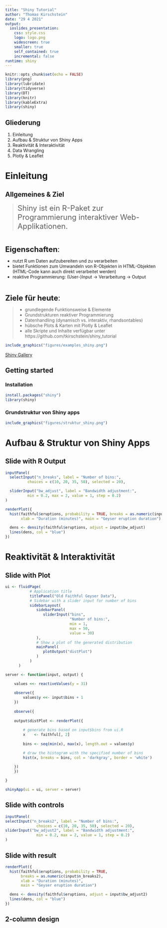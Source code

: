 ```yaml
---
title: "Shiny Tutorial"
author: "Thomas Kirschstein"
date: "29 4 2021"
output: 
  ioslides_presentation:
    css: style.css
    logo: logo.png
    widescreen: true
    smaller: true
    self_contained: true
    incremental: false
runtime: shiny
---
```


```r
knitr::opts_chunk$set(echo = FALSE)
library(png)
library(lubridate)
library(tidyverse)
library(DT)
library(knitr)
library(kableExtra)
library(shiny)
```


## Gliederung 

1. Einleitung
2. Aufbau & Struktur von Shiny Apps
3. Reaktivität & Interaktivität
4. Data Wrangling
5. Plotly & Leaflet

# Einleitung 
## Allgemeines & Ziel

> <font size="5.5">Shiny ist ein R-Paket zur Programmierung interaktiver Web-Applikationen.</font>

<br>

<div class="columns-2">

<font size="5">**Eigenschaften**:</font>

- nutzt R um Daten aufzubereiten und zu verarbeiten
- bietet Funktionen zum Umwandeln von R-Objekten in HTML-Objekten (HTML-Code kann auch direkt verarbeitet werden)
- reaktive Programmierung:  (User-)Input -> Verarbeitung -> Output


<br>

<font size="5">**Ziele für heute**:</font>

> - grundlegende Funktionsweise & Elemente 
> - Grundstrukturen reaktiver Programmierung 
> - Datenhandling (dynamisch vs. interaktiv, rhandsontables) 
> - hübsche Plots & Karten mit Plotly & Leaflet
> - alle Skripte und Inhalte verfügbar unter https://github.com/tkirschstein/shiny_tutorial

```r
include_graphics("figures/examples_shiny.png")
```
[Shiny Gallery](https://shiny.rstudio.com/gallery/)
</div>

## Getting started

### Installation

```r
install.packages("shiny")
library(shiny)
```

### Grundstruktur von Shiny apps

```r
include_graphics("figures/struktur_shiny.png")
```

# Aufbau & Struktur von Shiny Apps 

## Slide with R Output

```r
inputPanel(
  selectInput("n_breaks", label = "Number of bins:",
          choices = c(10, 20, 35, 50), selected = 20),

  sliderInput("bw_adjust", label = "Bandwidth adjustment:",
          min = 0.2, max = 2, value = 1, step = 0.2)
)

renderPlot({
  hist(faithful$eruptions, probability = TRUE, breaks = as.numeric(input$n_breaks),
       xlab = "Duration (minutes)", main = "Geyser eruption duration")

  dens <- density(faithful$eruptions, adjust = input$bw_adjust)
  lines(dens, col = "blue")
})
```

<!-- New chapter -->

# Reaktivität & Interaktivität

## Slide with Plot

```r
ui <- fluidPage(
           # Application title
           titlePanel("Old Faithful Geyser Data"),
           # Sidebar with a slider input for number of bins 
           sidebarLayout(
              sidebarPanel(
                 sliderInput("bins",
                             "Number of bins:",
                             min = 1,
                             max = 50,
                             value = 30)
              ),
              # Show a plot of the generated distribution
              mainPanel(
                 plotOutput("distPlot")
              )
           )
      )

server <- function(input, output) {

    values <<- reactiveValues(y = 31)
    
    observe({
        values$y <<- input$bins + 1
    })
    
    observe({
    
    output$distPlot <- renderPlot({
        
        # generate bins based on input$bins from ui.R
        x    <- faithful[, 2]
        
        bins <- seq(min(x), max(x), length.out = values$y)

        # draw the histogram with the specified number of bins
        hist(x, breaks = bins, col = 'darkgray', border = 'white')

    })
    })
    
}

shinyApp(ui = ui, server = server)
```

## Slide with controls

```r
inputPanel(
selectInput("n_breaks2", label = "Number of bins:",
              choices = c(10, 20, 35, 50), selected = 20),
sliderInput("bw_adjust2", label = "Bandwidth adjustment:",
              min = 0.2, max = 2, value = 1, step = 0.2)
)
```

## Slide with result

```r
renderPlot({
  hist(faithful$eruptions, probability = TRUE,
       breaks = as.numeric(input$n_breaks2),
       xlab = "Duration (minutes)",
       main = "Geyser eruption duration")

  dens <- density(faithful$eruptions, adjust = input$bw_adjust2)
  lines(dens, col = "blue")
})
```

## 2-column design {.columns-2}

